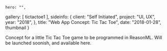 
    hero: "",
  gallery: [
    tictactoe1
  ],
  sideinfo: {
    client: "Self Initiated",
    project: "UI, UX",
    year: "2018",
  },
  title: "Web App Concept: Tic Tac Toe",
  date: "2018-01-28",
  thumbnail
}

Concept for a little Tic Tac Toe game to be programmed in ReasonML. 
Will be launched soonish, and available here.
